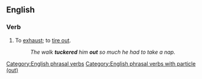 ==English==

===Verb===
{{en-verb|head=[[tucker]] [[out]]|tuckers out|tuckering out|tuckered out}}

# {{context|idiomatic|lang=en}} To [[exhaust]]; to [[tire out]].
#: ''The walk '''tuckered''' him '''out''' so much he had to take a nap.''

[[Category:English phrasal verbs]]
[[Category:English phrasal verbs with particle (out)]]